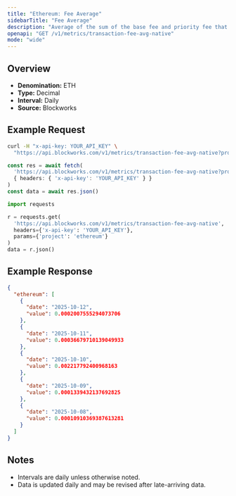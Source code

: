 ```yaml
---
title: "Ethereum: Fee Average"
sidebarTitle: "Fee Average"
description: "Average of the sum of the base fee and priority fee that day in native chain token"
openapi: "GET /v1/metrics/transaction-fee-avg-native"
mode: "wide"
---
```


## Overview

- **Denomination:** ETH
- **Type:** Decimal
- **Interval:** Daily
- **Source:** Blockworks

## Example Request

<CodeGroup>

```bash cURL
curl -H "x-api-key: YOUR_API_KEY" \
  "https://api.blockworks.com/v1/metrics/transaction-fee-avg-native?project=ethereum"
```

```typescript TypeScript
const res = await fetch(
  'https://api.blockworks.com/v1/metrics/transaction-fee-avg-native?project=ethereum',
  { headers: { 'x-api-key': 'YOUR_API_KEY' } }
)
const data = await res.json()
```

```python Python
import requests

r = requests.get(
  'https://api.blockworks.com/v1/metrics/transaction-fee-avg-native',
  headers={'x-api-key': 'YOUR_API_KEY'},
  params={'project': 'ethereum'}
)
data = r.json()
```

</CodeGroup>

## Example Response

```json
{
  "ethereum": [
    {
      "date": "2025-10-12",
      "value": 0.0002007555294073706
    },
    {
      "date": "2025-10-11",
      "value": 0.00036679710139049933
    },
    {
      "date": "2025-10-10",
      "value": 0.002217792400968163
    },
    {
      "date": "2025-10-09",
      "value": 0.0001339432137692825
    },
    {
      "date": "2025-10-08",
      "value": 0.00010910369387613281
    }
  ]
}
```

## Notes
- Intervals are daily unless otherwise noted.
- Data is updated daily and may be revised after late-arriving data.